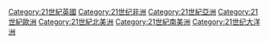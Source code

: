 [[Category:21世紀英國|Category:21世紀英國]]
[[Category:21世纪非洲|Category:21世纪非洲]]
[[Category:21世紀亞洲|Category:21世紀亞洲]]
[[Category:21世紀歐洲|Category:21世紀歐洲]]
[[Category:21世紀北美洲|Category:21世紀北美洲]]
[[Category:21世紀南美洲|Category:21世紀南美洲]]
[[Category:21世纪大洋洲|Category:21世纪大洋洲]]